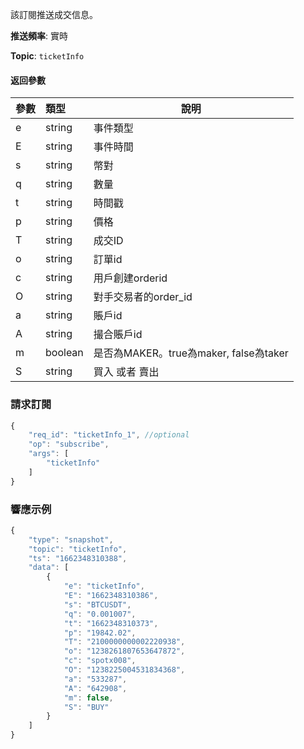 
<p>該訂閱推送成交信息。</p>
<p><b>推送頻率</b>: 實時</p>
<p><b>Topic</b>: <code>ticketInfo</code></p>


#### 返回參數
| 參數 | 類型 | 說明|
|:----- |:-----|----- |
| e | string | 事件類型 |
| E | string | 事件時間 |
| s | string | 幣對 |
| q | string | 數量 |
| t | string | 時間戳 |
| p | string | 價格 |
| T | string | 成交ID |
| o | string | 訂單id |
| c | string | 用戶創建orderid |
| O | string | 對手交易者的order_id |
| a | string | 賬戶id |
| A | string | 撮合賬戶id |
| m | boolean | 是否為MAKER。true為maker, false為taker |
| S | string | 買入 或者 賣出 |

### 請求訂閱

<Tabs>
<TabItem value="console" label="JSON subscription message">

```javascript
{
    "req_id": "ticketInfo_1", //optional
    "op": "subscribe",
    "args": [
        "ticketInfo"
    ]
}
```

</TabItem>
</Tabs>

### 響應示例

```javascript
{
    "type": "snapshot",
    "topic": "ticketInfo",
    "ts": "1662348310388",
    "data": [
        {
            "e": "ticketInfo",
            "E": "1662348310386",
            "s": "BTCUSDT",
            "q": "0.001007",
            "t": "1662348310373",
            "p": "19842.02",
            "T": "2100000000002220938",
            "o": "1238261807653647872",
            "c": "spotx008",
            "O": "1238225004531834368",
            "a": "533287",
            "A": "642908",
            "m": false,
            "S": "BUY"
        }
    ]
}
```
